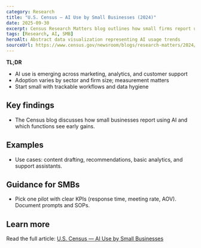 ```yaml
---
category: Research
title: "U.S. Census — AI Use by Small Businesses (2024)"
date: 2025-09-30
excerpt: Census Research Matters blog outlines how small firms report using AI tools and where adoption is growing.
tags: [Research, AI, SMB]
heroAlt: Abstract data visualization representing AI usage trends
sourceUrl: https://www.census.gov/newsroom/blogs/research-matters/2024/12/ai-use-small-businesses.html
---
```


**TL;DR**

- AI use is emerging across marketing, analytics, and customer support
- Adoption varies by sector and firm size; measurement matters
- Start small with trackable workflows and data hygiene

## Key findings

- The Census blog discusses how small businesses report using AI and which functions see early gains.

## Examples

- Use cases: content drafting, recommendations, basic analytics, and support assistants.

## Guidance for SMBs

- Pick one pilot with clear KPIs (response time, meeting rate, AOV). Document prompts and SOPs.

## Learn more

Read the full article: <a href="https://www.census.gov/newsroom/blogs/research-matters/2024/12/ai-use-small-businesses.html" target="_blank" rel="noopener noreferrer">U.S. Census — AI Use by Small Businesses</a>
